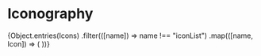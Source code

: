 
<Meta title="Iconography" />

# Iconography

<IconGallery className="bg-white-smoke dark:bg-gunmetal">
  {Object.entries(Icons)
    .filter(([name]) => name !== "iconList")
    .map(([name, Icon]) => (
      <IconItem name={name}>
        <Icon className="text-gunmetal" />
      </IconItem>
    ))}
</IconGallery>
